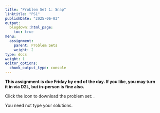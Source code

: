```yaml
---
title: "Problem Set 1: Snap"
linktitle: "PS1"
publishDate: "2025-06-03"
output:
  blogdown::html_page:
    toc: true
menu:
  assignment:
    parent: Problem Sets
    weight: 2
type: docs
weight: 1
editor_options:
  chunk_output_type: console
--- 
```



:::fyi
**This assignment is due Friday by end of the day. If you like, you may turn it in via D2L, but in-person is fine also.**

Click the icon to download the problem set: [<i class="fas fa-file-download"></i>](/ps/PS1and2.pdf).

You need not type your solutions.
:::
